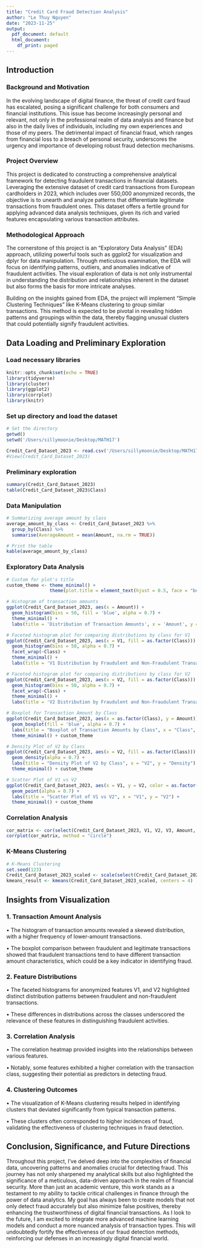 ```yaml
---
title: "Credit Card Fraud Detection Analysis"
author: "Le Thuy Nguyen"
date: "2023-11-25"
output:
  pdf_document: default
  html_document:
    df_print: paged
---
```



## Introduction

### Background and Motivation
In the evolving landscape of digital finance, the threat of credit card fraud has escalated, posing a significant challenge for both consumers and financial institutions. This issue has become increasingly personal and relevant, not only in the professional realm of data analysis and finance but also in the daily lives of individuals, including my own experiences and those of my peers. The detrimental impact of financial fraud, which ranges from financial loss to a breach of personal security, underscores the urgency and importance of developing robust fraud detection mechanisms.

### Project Overview
This project is dedicated to constructing a comprehensive analytical framework for detecting fraudulent transactions in financial datasets. Leveraging the extensive dataset of credit card transactions from European cardholders in 2023, which includes over 550,000 anonymized records, the objective is to unearth and analyze patterns that differentiate legitimate transactions from fraudulent ones. This dataset offers a fertile ground for applying advanced data analysis techniques, given its rich and varied features encapsulating various transaction attributes.

### Methodological Approach
The cornerstone of this project is an "Exploratory Data Analysis" (EDA) approach, utilizing powerful tools such as ggplot2 for visualization and dplyr for data manipulation. Through meticulous examination, the EDA will focus on identifying patterns, outliers, and anomalies indicative of fraudulent activities. The visual exploration of data is not only instrumental in understanding the distribution and relationships inherent in the dataset but also forms the basis for more intricate analyses.

Building on the insights gained from EDA, the project will implement "Simple Clustering Techniques" like K-Means clustering to group similar transactions. This method is expected to be pivotal in revealing hidden patterns and groupings within the data, thereby flagging unusual clusters that could potentially signify fraudulent activities.

## Data Loading and Preliminary Exploration

### Load necessary libraries
```r
knitr::opts_chunk$set(echo = TRUE)
library(tidyverse)
library(cluster)
library(ggplot2)
library(corrplot)
library(knitr)
```

### Set up directory and load the dataset
```r
# Set the directory
getwd()
setwd('/Users/sillymoonie/Desktop/MATH17')
```

```r
Credit_Card_Dataset_2023 <- read.csv('/Users/sillymoonie/Desktop/MATH17/creditcard_2023.csv')
#View(Credit_Card_Dataset_2023)
```

### Preliminary exploration
```r
summary(Credit_Card_Dataset_2023)
table(Credit_Card_Dataset_2023$Class)
```

### Data Manipulation
```r
# Summarizing average amount by class
average_amount_by_class <- Credit_Card_Dataset_2023 %>%
  group_by(Class) %>%
  summarise(AverageAmount = mean(Amount, na.rm = TRUE))

# Print the table
kable(average_amount_by_class)
```

### Exploratory Data Analysis
```r
# Custom for plot's title
custom_theme <- theme_minimal() +
                theme(plot.title = element_text(hjust = 0.5, face = "bold"))
```

```r
# Histogram of transaction amounts
ggplot(Credit_Card_Dataset_2023, aes(x = Amount)) +
  geom_histogram(bins = 50, fill = 'blue', alpha = 0.7) +
  theme_minimal() +
  labs(title = 'Distribution of Transaction Amounts', x = 'Amount', y = 'Frequency') + custom_theme
```

```r
# Faceted histogram plot for comparing distributions by class for V1
ggplot(Credit_Card_Dataset_2023, aes(x = V1, fill = as.factor(Class))) +
  geom_histogram(bins = 50, alpha = 0.7) +
  facet_wrap(~Class) +
  theme_minimal() +
  labs(title = 'V1 Distribution by Fraudulent and Non-Fraudulent Transactions', x = 'V1', y = 'Frequency') + custom_theme
```
```r
# Faceted histogram plot for comparing distributions by class for V2
ggplot(Credit_Card_Dataset_2023, aes(x = V2, fill = as.factor(Class))) +
  geom_histogram(bins = 50, alpha = 0.7) +
  facet_wrap(~Class) +
  theme_minimal() +
  labs(title = 'V2 Distribution by Fraudulent and Non-Fraudulent Transactions', x = 'V2', y = 'Frequency') + custom_theme
```

```r
# Boxplot for Transaction Amount by Class
ggplot(Credit_Card_Dataset_2023, aes(x = as.factor(Class), y = Amount)) +
  geom_boxplot(fill = 'blue', alpha = 0.7) +
  labs(title = "Boxplot of Transaction Amounts by Class", x = "Class", y = "Amount") +
  theme_minimal() + custom_theme
```


```r
# Density Plot of V2 by Class
ggplot(Credit_Card_Dataset_2023, aes(x = V2, fill = as.factor(Class))) +
  geom_density(alpha = 0.7) +
  labs(title = "Density Plot of V2 by Class", x = "V2", y = "Density") +
  theme_minimal() + custom_theme
```

```r
# Scatter Plot of V1 vs V2
ggplot(Credit_Card_Dataset_2023, aes(x = V1, y = V2, color = as.factor(Class))) +
  geom_point(alpha = 0.7) +
  labs(title = "Scatter Plot of V1 vs V2", x = "V1", y = "V2") +
  theme_minimal() + custom_theme
```

### Correlation Analysis
```r
cor_matrix <- cor(select(Credit_Card_Dataset_2023, V1, V2, V3, Amount, Class))
corrplot(cor_matrix, method = "circle")
```

### K-Means Clustering
```r
# K-Means Clustering
set.seed(123)
Credit_Card_Dataset_2023_scaled <- scale(select(Credit_Card_Dataset_2023, V1, V2, V3, Amount))
kmeans_result <- kmeans(Credit_Card_Dataset_2023_scaled, centers = 4)  
```

## Insights from Visualization

### 1. Transaction Amount Analysis
• The histogram of transaction amounts revealed a skewed distribution, with a higher frequency of lower-amount transactions.

• The boxplot comparison between fraudulent and legitimate transactions showed that fraudulent transactions tend to have different transaction amount characteristics, which could be a key indicator in identifying fraud.

### 2. Feature Distributions
• The faceted histograms for anonymized features V1, and V2 highlighted distinct distribution patterns between fraudulent and non-fraudulent transactions.

• These differences in distributions across the classes underscored the relevance of these features in distinguishing fraudulent activities.

### 3. Correlation Analysis
• The correlation heatmap provided insights into the relationships between various features.

• Notably, some features exhibited a higher correlation with the transaction class, suggesting their potential as predictors in detecting fraud.

### 4. Clustering Outcomes
• The visualization of K-Means clustering results helped in identifying clusters that deviated significantly from typical transaction patterns.

• These clusters often corresponded to higher incidences of fraud, validating the effectiveness of clustering techniques in fraud detection.

## Conclusion, Significance, and Future Directions
Throughout this project, I've delved deep into the complexities of financial data, uncovering patterns and anomalies crucial for detecting fraud. This journey has not only sharpened my analytical skills but also highlighted the significance of a meticulous, data-driven approach in the realm of financial security. More than just an academic venture, this work stands as a testament to my ability to tackle critical challenges in finance through the power of data analytics. My goal has always been to create models that not only detect fraud accurately but also minimize false positives, thereby enhancing the trustworthiness of digital financial transactions. As I look to the future, I am excited to integrate more advanced machine learning models and conduct a more nuanced analysis of transaction types. This will undoubtedly fortify the effectiveness of our fraud detection methods, reinforcing our defenses in an increasingly digital financial world.



